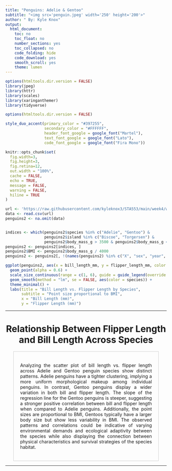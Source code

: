 ```yaml
---
title: "Penguins: Adelie & Gentoo"
subtitle: "<img src='penguin.jpeg' width='250' height='200'>"
author: " By: Kyle Knox"
output:
  html_document:
    toc: no
    toc_float: no
    number_sections: yes
    toc_collapsed: no
    code_folding: hide
    code_download: yes
    smooth_scroll: yes
    theme: lumen
---
```


```r
options(htmltools.dir.version = FALSE)
library(jpeg)
library(httr)
library(scales)
library(xaringanthemer)
library(tidyverse)

options(htmltools.dir.version = FALSE)

style_duo_accent(primary_color = "#397255",
                 secondary_color = "#FFFFFF",
                 header_font_google = google_font("Martel"),
                 text_font_google = google_font("Lato"),
                 code_font_google = google_font("Fira Mono"))

knitr::opts_chunk$set(
  fig.width=3, 
  fig.height=3, 
  fig.retina=12,
  out.width = "100%",
  cache = FALSE,
  echo = TRUE,
  message = FALSE, 
  warning = FALSE,
  hiline = TRUE
)
```

```r
url <- 'https://raw.githubusercontent.com/kyleknox3/STA553/main/week4/w03-penguins.csv'
data <- read.csv(url)
penguins2 <- na.omit(data)


indices <- which(penguins2$species %in% c("Adelie", "Gentoo") &
                 penguins2$island %in% c("Biscoe", "Torgersen") &
                 penguins2$body_mass_g > 3500 & penguins2$body_mass_g < 5000)
penguins2 <- penguins2[indices, ]
penguins2$BMI <- penguins2$body_mass_g / 4000
penguins2 <- penguins2[, !(names(penguins2) %in% c("X", "sex", "year", "body_mass_g"))]

ggplot(penguins2, aes(x = bill_length_mm, y = flipper_length_mm, color = species, size = BMI)) +
  geom_point(alpha = 0.6) +
  scale_size_continuous(range = c(1, 6), guide = guide_legend(override.aes = list(alpha = 1))) +
  geom_smooth(method = "lm", se = FALSE, aes(color = species)) +
  theme_minimal() +
  labs(title = "Bill Length vs. Flipper Length by Species",
       subtitle = "Point size proportional to BMI",
       x = "Bill Length (mm)",
       y = "Flipper Length (mm)")
```
---

<h1 align=center> Relationship Between Flipper Length and Bill Length Across Species </h1>

<div style="width: 90%; margin: 0 auto; text-align: justify; border: 1px solid #ccc; padding: 20px; box-sizing: border-box;">
  <p style="text-align: justify;">
  
Analyzing the scatter plot of bill length vs. flipper length across Adelie and Gentoo penguin species show distinct patterns. Adelie penguins have a tighter clustering, implying a more uniform morphological makeup among individual penguins.  In contrast, Gentoo penguins display a wider variation in both bill and flipper length.  The slope of the regression line for the Gentoo penguins is steeper, suggesting a stronger positive correlation between bill and flipper length when compared to Adelie penguins. Additionally, the point sizes are proportional to BMI, Gentoos typically have a larger body size but show less variability in BMI.  The observed patterns and correlations could be indicative of varying environmental demands and ecological adaptivity between the species while also displaying the connection between physical characteristics and survival strategies of the species habitat.   
 </p>
</div>

---